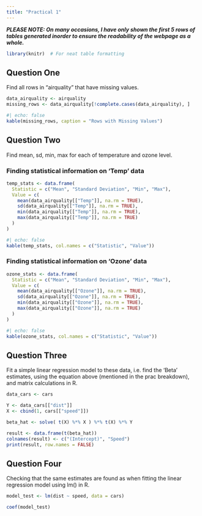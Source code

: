```yaml
---
title: "Practical 1"
---
```

***PLEASE NOTE: On many occasions, I have only shown the first 5 rows of tables generated inorder to ensure the readability of the webpage as a whole.***

```r
library(knitr)  # For neat table formatting
```

## Question One
Find all rows in “airquality” that have missing values.

```r
data_airquality <- airquality
missing_rows <- data_airquality[!complete.cases(data_airquality), ]
```
```r
#| echo: false
kable(missing_rows, caption = "Rows with Missing Values")
```

## Question Two
Find mean, sd, min, max for each of temperature and ozone level.

### Finding statistical information on 'Temp' data
```r
temp_stats <- data.frame(
  Statistic = c("Mean", "Standard Deviation", "Min", "Max"),
  Value = c(
    mean(data_airquality[["Temp"]], na.rm = TRUE),
    sd(data_airquality[["Temp"]], na.rm = TRUE),
    min(data_airquality[["Temp"]], na.rm = TRUE),
    max(data_airquality[["Temp"]], na.rm = TRUE)
  )
)
```
```r
#| echo: false
kable(temp_stats, col.names = c("Statistic", "Value"))
```

### Finding statistical information on 'Ozone' data
```r
ozone_stats <- data.frame(
  Statistic = c("Mean", "Standard Deviation", "Min", "Max"),
  Value = c(
    mean(data_airquality[["Ozone"]], na.rm = TRUE),
    sd(data_airquality[["Ozone"]], na.rm = TRUE),
    min(data_airquality[["Ozone"]], na.rm = TRUE),
    max(data_airquality[["Ozone"]], na.rm = TRUE)
  )
)
```
```r
#| echo: false
kable(ozone_stats, col.names = c("Statistic", "Value"))
```

## Question Three
Fit a simple linear regression model to these data, i.e. find the 'Beta' estimates, using the equation above (mentioned in the prac breakdown), and matrix calculations in R.
```r
data_cars <- cars

Y <- data_cars[["dist"]]
X <- cbind(1, cars[["speed"]])

beta_hat <- solve( t(X) %*% X ) %*% t(X) %*% Y
```
```r
result <- data.frame(t(beta_hat))
colnames(result) <- c("(Intercept)", "Speed")
print(result, row.names = FALSE)
```

## Question Four
Checking that the same estimates are found as when fitting the linear regression model using lm() in R.
```r
model_test <- lm(dist ~ speed, data = cars)
```
```r
coef(model_test)
```



